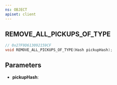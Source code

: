 ```yaml
---
ns: OBJECT
apiset: client
---
```

## REMOVE_ALL_PICKUPS_OF_TYPE

```c
// 0x27F9D613092159CF
void REMOVE_ALL_PICKUPS_OF_TYPE(Hash pickupHash);
```


## Parameters
* **pickupHash**: